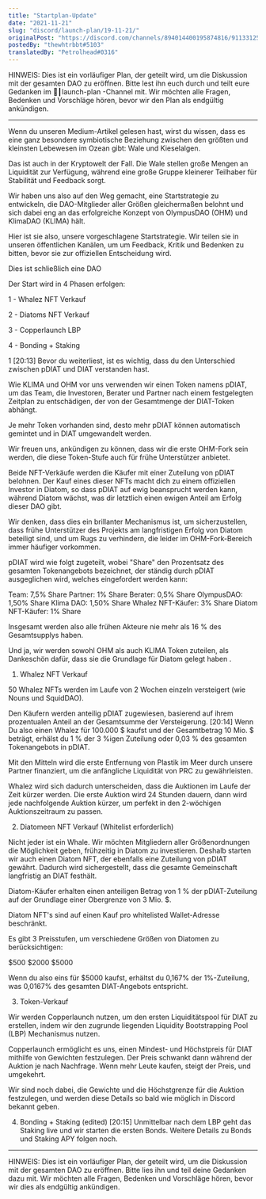 ```yaml
---
title: "Startplan-Update"
date: "2021-11-21"
slug: "discord/launch-plan/19-11-21/"
originalPost: "https://discord.com/channels/894014400195874816/911331259635073025/911332954045833286"
postedBy: "thewhtrbbt#5103"
translatedBy: "Petrolhead#0316"
---
```


HINWEIS: Dies ist ein vorläufiger Plan, der geteilt wird, um die Diskussion mit der gesamten DAO zu eröffnen. Bitte lest ihn euch durch und teilt eure Gedanken im 🚀┃launch-plan -Channel mit. Wir möchten alle Fragen, Bedenken und Vorschläge hören, bevor wir den Plan als endgültig ankündigen.

---


Wenn du unseren Medium-Artikel gelesen hast, wirst du wissen, dass es eine ganz besondere symbiotische Beziehung zwischen den größten und kleinsten Lebewesen im Ozean gibt: Wale und Kieselalgen.

Das ist auch in der Kryptowelt der Fall. Die Wale stellen große Mengen an Liquidität zur Verfügung, während eine große Gruppe kleinerer Teilhaber für Stabilität und Feedback sorgt.

Wir haben uns also auf den Weg gemacht, eine Startstrategie zu entwickeln, die DAO-Mitglieder aller Größen gleichermaßen belohnt und sich dabei eng an das erfolgreiche Konzept von OlympusDAO (OHM) und KlimaDAO (KLIMA) hält. 

Hier ist sie also, unsere vorgeschlagene Startstrategie. Wir teilen sie in unseren öffentlichen Kanälen, um um Feedback, Kritik und Bedenken zu bitten, bevor sie zur offiziellen Entscheidung wird.

Dies ist schließlich eine DAO 

Der Start wird in 4 Phasen erfolgen: 

1 - Whalez NFT Verkauf

2 - Diatoms NFT Verkauf

3 - Copperlaunch LBP

4 - Bonding + Staking

1
[20:13]
Bevor du weiterliest, ist es wichtig, dass du den Unterschied zwischen pDIAT und DIAT verstanden hast. 

Wie KLIMA und OHM vor uns verwenden wir einen Token namens pDIAT, um das Team, die Investoren, Berater und Partner nach einem festgelegten Zeitplan zu entschädigen, der von der Gesamtmenge der DIAT-Token abhängt.

Je mehr Token vorhanden sind, desto mehr pDIAT können automatisch gemintet und in DIAT umgewandelt werden. 

Wir freuen uns, ankündigen zu können, dass wir die erste OHM-Fork sein werden, die diese Token-Stufe auch für frühe Unterstützer anbietet.

Beide NFT-Verkäufe werden die Käufer mit einer Zuteilung von pDIAT belohnen. Der Kauf eines dieser NFTs macht dich zu einem offiziellen Investor in Diatom, so dass pDIAT auf ewig beansprucht werden kann, während Diatom wächst, was dir letztlich einen ewigen Anteil am Erfolg dieser DAO gibt. 

Wir denken, dass dies ein brillanter Mechanismus ist, um sicherzustellen, dass frühe Unterstützer des Projekts am langfristigen Erfolg von Diatom beteiligt sind, und um Rugs zu verhindern, die leider im OHM-Fork-Bereich immer häufiger vorkommen.

pDIAT wird wie folgt zugeteilt, wobei "Share" den Prozentsatz des gesamten Tokenangebots bezeichnet, der ständig durch pDIAT ausgeglichen wird, welches eingefordert werden kann: 

Team: 7,5% Share
Partner: 1% Share
Berater: 0,5% Share
OlympusDAO: 1,50% Share
Klima DAO: 1,50% Share
Whalez NFT-Käufer: 3% Share
Diatom NFT-Käufer: 1% Share

Insgesamt werden also alle frühen Akteure nie mehr als 16 % des Gesamtsupplys haben. 

Und ja, wir werden sowohl OHM als auch KLIMA Token zuteilen, als Dankeschön dafür, dass sie die Grundlage für Diatom gelegt haben  .


1) Whalez NFT Verkauf

50 Whalez NFTs werden im Laufe von 2 Wochen einzeln versteigert (wie Nouns und SquidDAO). 

Den Käufern werden anteilig pDIAT zugewiesen, basierend auf ihrem prozentualen Anteil an der Gesamtsumme der Versteigerung.
[20:14]
Wenn Du also einen Whalez für 100.000 $ kaufst und der Gesamtbetrag 10 Mio. $ beträgt, erhälst du 1 % der 3 %igen Zuteilung oder 0,03 % des gesamten Tokenangebots in pDIAT.

Mit den Mitteln wird die erste Entfernung von Plastik im Meer durch unsere Partner finanziert, um die anfängliche Liquidität von PRC zu gewährleisten.

Whalez wird sich dadurch unterscheiden, dass die Auktionen im Laufe der Zeit kürzer werden. Die erste Auktion wird 24 Stunden dauern, dann wird jede nachfolgende Auktion kürzer, um perfekt in den 2-wöchigen Auktionszeitraum zu passen.


2) Diatomeen NFT Verkauf (Whitelist erforderlich)

Nicht jeder ist ein Whale. Wir möchten Mitgliedern aller Größenordnungen die Möglichkeit geben, frühzeitig in Diatom zu investieren. Deshalb starten wir auch einen Diatom NFT, der ebenfalls eine Zuteilung von pDIAT gewährt. Dadurch wird sichergestellt, dass die gesamte Gemeinschaft langfristig an DIAT festhält.

Diatom-Käufer erhalten einen anteiligen Betrag von 1 % der pDIAT-Zuteilung auf der Grundlage einer Obergrenze von 3 Mio. $.

Diatom NFT's sind auf einen Kauf pro whitelisted Wallet-Adresse beschränkt. 

Es gibt 3 Preisstufen, um verschiedene Größen von Diatomen zu berücksichtigen: 

$500
$2000
$5000 

Wenn du also eins für $5000 kaufst, erhältst du 0,167% der 1%-Zuteilung, was 0,0167% des gesamten DIAT-Angebots entspricht. 


3) Token-Verkauf

Wir werden Copperlaunch nutzen, um den ersten Liquiditätspool für DIAT zu erstellen, indem wir den zugrunde liegenden Liquidity Bootstrapping Pool (LBP) Mechanismus nutzen.

Copperlaunch ermöglicht es uns, einen Mindest- und Höchstpreis für DIAT mithilfe von Gewichten festzulegen. Der Preis schwankt dann während der Auktion je nach Nachfrage. Wenn mehr Leute kaufen, steigt der Preis, und umgekehrt.

Wir sind noch dabei, die Gewichte und die Höchstgrenze für die Auktion festzulegen, und werden diese Details so bald wie möglich in Discord bekannt geben.

4) Bonding + Staking (edited)
[20:15]
Unmittelbar nach dem LBP geht das Staking live und wir starten die ersten Bonds. Weitere Details zu Bonds und Staking APY folgen noch.

------

HINWEIS: Dies ist ein vorläufiger Plan, der geteilt wird, um die Diskussion mit der gesamten DAO zu eröffnen. Bitte lies ihn und teil deine Gedanken dazu mit. Wir möchten alle Fragen, Bedenken und Vorschläge hören, bevor wir dies als endgültig ankündigen.

